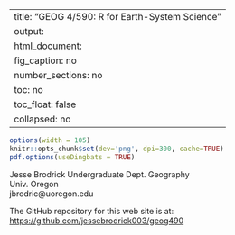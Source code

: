 
---
title: "GEOG 4/590:  R for Earth-System Science"
output: 
  html_document:
    fig_caption: no
    number_sections: no
    toc: no
    toc_float: false
    collapsed: no
---

```r
options(width = 105)
knitr::opts_chunk$set(dev='png', dpi=300, cache=TRUE)
pdf.options(useDingbats = TRUE)
```
Jesse Brodrick 
Undergraduate Dept. Geography  
Univ. Oregon  
jbrodric@uoregon.edu

The GitHub repository for this web site is at:  
[https://github.com/jessebrodrick003/geog490](https://github.com/JesseBrodrick003/geog490)